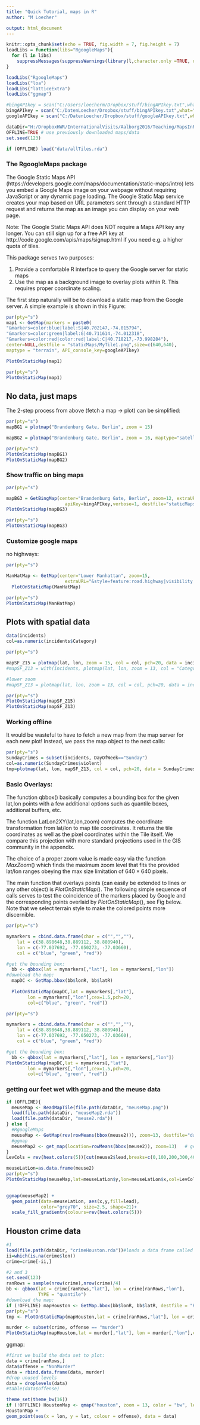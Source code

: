 ---
title: "Quick Tutorial, maps in R"
author: "M Loecher"

output: html_document
---

```{r setup, include=FALSE}
knitr::opts_chunk$set(echo = TRUE, fig.width = 7, fig.height = 7)
loadLibs = function(libs="RgoogleMaps"){
  for (l in libs) 
    suppressMessages(suppressWarnings(library(l,character.only =TRUE, quietly=TRUE)))
}

loadLibs("RgoogleMaps")
loadLibs("loa")
loadLibs("latticeExtra")
loadLibs("ggmap")

#bingAPIkey = scan("C:/Users/loecherm/Dropbox/stuff/bingAPIkey.txt",what="")
bingAPIkey = scan("C:/DatenLoecher/Dropbox/stuff/bingAPIkey.txt",what="")
googleAPIkey = scan("C:/DatenLoecher/Dropbox/stuff/googleAPIkey.txt",what="")

dataDir="H:/DropboxHWR/InternationalVisits/Aalborg2016/Teaching/MapsInR/ForStudents/data/"
OFFLINE=TRUE # use previously downloaded maps/data
set.seed(123)

if (OFFLINE) load("data/allTiles.rda")
```


### The RgoogleMaps package

The Google Static Maps API (https://developers.google.com/maps/documentation/static-maps/intro) lets you embed a Google Maps image on your webpage without requiring JavaScript or any dynamic page loading. The Google Static Map service creates your map based on URL parameters sent through a standard HTTP request and returns the map as an image you can display on your web page.

 Note: The Google Static Maps API does NOT require a Maps API key any longer. 
You can still sign up for a free API key at http://code.google.com/apis/maps/signup.html if you need e.g. a higher quota of tiles.

 This package serves two purposes:

1.  Provide a comfortable R interface to query the Google server for static maps 
2. Use the map as a background image to overlay plots within R. This requires proper coordinate scaling.

The first step naturally will be to download a static map from the Google server. A simple example is shown in this Figure:
```{r, echo=TRUE, eval=!OFFLINE}
par(pty="s")
map1 <- GetMap(markers = paste0(
"&markers=color:blue|label:S|40.702147,-74.015794",
"&markers=color:green|label:G|40.711614,-74.012318",
"&markers=color:red|color:red|label:C|40.718217,-73.998284"),
center=NULL,destfile = "staticMaps/MyTile1.png",size=c(640,640),
maptype = "terrain", API_console_key=googleAPIkey)

PlotOnStaticMap(map1)
```

```{r, echo=TRUE, eval=OFFLINE}
par(pty="s")
PlotOnStaticMap(map1)
```


## No data, just maps

The 2-step process from above (fetch a map -> plot) can be simplified:

```{r , eval=!OFFLINE}
par(pty="s")
mapBG1 = plotmap("Brandenburg Gate, Berlin", zoom = 15)

mapBG2 = plotmap("Brandenburg Gate, Berlin", zoom = 16, maptype="satellite")
```

```{r, echo=FALSE , eval=OFFLINE}
par(pty="s")
PlotOnStaticMap(mapBG1)
PlotOnStaticMap(mapBG2)
```


### Show traffic on bing maps

```{r, eval=!OFFLINE }
par(pty="s")

mapBG3 = GetBingMap(center="Brandenburg Gate, Berlin", zoom=12, extraURL="&mapLayer=TrafficFlow", 
                      apiKey=bingAPIkey,verbose=1, destfile="staticMaps/BerlinTraffic.png")
PlotOnStaticMap(mapBG3)
```

```{r, echo=FALSE , eval=OFFLINE}
par(pty="s")
PlotOnStaticMap(mapBG3)
```

### Customize google maps

no highways:

```{r, eval=!OFFLINE }
par(pty="s")

ManHatMap <- GetMap(center="Lower Manhattan", zoom=15, 
                      extraURL="&style=feature:road.highway|visibility:off")
  PlotOnStaticMap(ManHatMap)
```

```{r, echo=FALSE , eval=OFFLINE}
par(pty="s")
PlotOnStaticMap(ManHatMap)
```

## Plots with spatial data

```{r }
data(incidents)
col=as.numeric(incidents$Category)
```

```{r, echo=TRUE , eval=TRUE}
par(pty="s")

mapSF_Z15 = plotmap(lat, lon, zoom = 15, col = col, pch=20, data = incidents)
#mapSF_Z13 = with(incidents, plotmap(lat, lon, zoom = 13, col = "Category", pch=20))

#lower zoom
#mapSF_Z13 = plotmap(lat, lon, zoom = 13, col = col, pch=20, data = incidents, alpha = 0.7)
```

```{r, echo=FALSE , eval=FALSE}
par(pty="s")
PlotOnStaticMap(mapSF_Z15)
PlotOnStaticMap(mapSF_Z13)
```

### Working offline

It would be wasteful to have to fetch a new map from the map server for each new plot!
Instead, we pass the map object to the next calls:


```{r }
par(pty="s")
SundayCrimes = subset(incidents, DayOfWeek=="Sunday")
col=as.numeric(SundayCrimes$violent)
tmp=plotmap(lat, lon, mapSF_Z13, col = col, pch=20, data = SundayCrimes, alpha = 0.5)
```


### Basic Overlays:

The function qbbox() basically computes a bounding box for the given lat,lon points with a few additional options such as quantile boxes, additional buffers, etc.


The function LatLon2XY(lat,lon,zoom) computes the coordinate transformation from lat/lon to map tile coordinates. 
It returns the tile coordinates as well as the pixel coordinates within the Tile itself.
We compare this projection with more standard projections used in the GIS community in the appendix.


 The choice of a proper zoom value is made easy via the function $MaxZoom()$ which finds the maximum zoom level that fits the provided lat/lon ranges obeying the max size limitation of $640 \times 640$ pixels.

 The main function that overlays points (can easily be extended to lines or any other object) is $PlotOnStaticMap()$.
The following simple sequence of calls serves to test the coincidence of the markers placed by Google and the corresponding points overlaid by $PlotOnStaticMap()$, see Fig below. Note that we select terrain style to make the colored points more discernible.

```{r, echo=TRUE, eval=!OFFLINE}
par(pty="s")

mymarkers = cbind.data.frame(char = c("","",""),
    lat = c(38.898648,38.889112, 38.880940),
    lon = c(-77.037692, -77.050273, -77.03660), 
    col = c("blue", "green", "red"))

#get the bounding box:
  bb <- qbbox(lat = mymarkers[,"lat"], lon = mymarkers[,"lon"])
#download the map:
  mapDC <- GetMap.bbox(bb$lonR, bb$latR)
  
  PlotOnStaticMap(mapDC,lat = mymarkers[,"lat"], 
        lon = mymarkers[,"lon"],cex=1.5,pch=20,
        col=c("blue", "green", "red"))
```

```{r, echo=FALSE , eval=OFFLINE}
par(pty="s")

mymarkers = cbind.data.frame(char = c("","",""),
    lat = c(38.898648,38.889112, 38.880940),
    lon = c(-77.037692, -77.050273, -77.03660), 
    col = c("blue", "green", "red"))

#get the bounding box:
  bb <- qbbox(lat = mymarkers[,"lat"], lon = mymarkers[,"lon"])
PlotOnStaticMap(mapDC,lat = mymarkers[,"lat"], 
        lon = mymarkers[,"lon"],cex=1.5,pch=20,
        col=c("blue", "green", "red"))
```

### getting our feet wet with ggmap and the meuse data 

```{r, eval=TRUE}

if (OFFLINE){
  meuseMap <- ReadMapTile(file.path(dataDir, "meuseMap.png"))
  load(file.path(dataDir, "meuseMap2.rda"))
  load(file.path(dataDir, "meuse2.rda"))
} else {
  #RgoogleMaps
  meuseMap <- GetMap(rev(rowMeans(bbox(meuse2))), zoom=13, destfile="data/meuseMap.png")  
  #ggmap
  meuseMap2 <- get_map(location=rowMeans(bbox(meuse2)), zoom=13)   # get Google map
}
LevCols = rev(heat.colors(5))[cut(meuse2$lead,breaks=c(0,100,200,300,400,Inf),labels=FALSE)]

meuseLatLon=as.data.frame(meuse2)
par(pty="s")
PlotOnStaticMap(meuseMap,lat=meuseLatLon$y,lon=meuseLatLon$x,col=LevCols,pch=20)
  

ggmap(meuseMap2) + 
  geom_point(data=meuseLatLon, aes(x,y,fill=lead), 
             color="grey70", size=2.5, shape=21)+
  scale_fill_gradientn(colours=rev(heat.colors(5)))
```

## Houston crime data 


```{r, hide=TRUE}
#1
load(file.path(dataDir, "crimeHouston.rda"))#loads a data frame called crime
ii=which(is.na(crime$lon))
crime=crime[-ii,]

#2 and 3
set.seed(123)
ranRows = sample(nrow(crime),nrow(crime)/4)
bb <- qbbox(lat = crime[ranRows,"lat"], lon = crime[ranRows,"lon"],
            TYPE = "quantile")
#download the map:
if (!OFFLINE) mapHouston <- GetMap.bbox(bb$lonR, bb$latR, destfile = "Houston.png", maptype="terrain")
par(pty="s")
tmp <- PlotOnStaticMap(mapHouston,lat = crime[ranRows,"lat"], lon = crime[ranRows,"lon"],cex=0.5,pch=20, col = rgb(0,0,1,0.25) )

murder <- subset(crime, offense == "murder")
PlotOnStaticMap(mapHouston,lat = murder[,"lat"], lon = murder[,"lon"],cex=0.75,pch=20, col = 2, add=TRUE)
```

ggmap:

```{r, hide=TRUE}
#first we build the data set to plot:
data = crime[ranRows,]
data$offense = "NonMurder"
data = rbind.data.frame(data, murder)
#drop unused levels
data = droplevels(data)
#table(data$offense)

```

```{r}
theme_set(theme_bw(16))
if (!OFFLINE) HoustonMap <- qmap("houston", zoom = 13, color = "bw", legend = "topleft", scale=1)
HoustonMap +
geom_point(aes(x = lon, y = lat, colour = offense), data = data)

```

